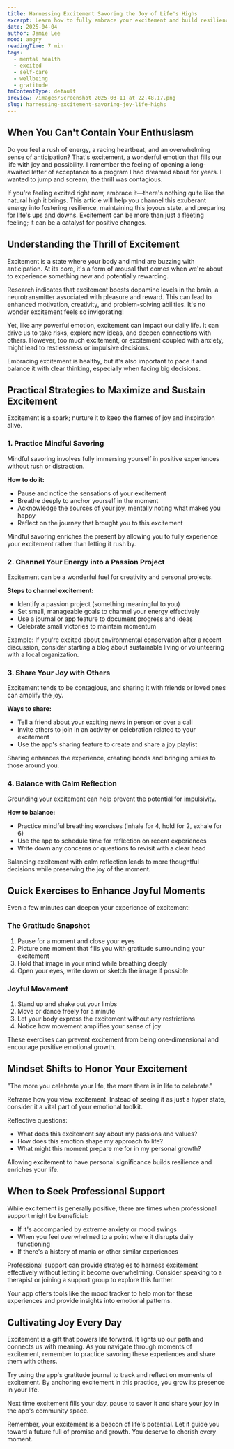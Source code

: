 ```yaml
---
title: Harnessing Excitement Savoring the Joy of Life's Highs
excerpt: Learn how to fully embrace your excitement and build resilience for any challenges ahead. Excitement is a powerful force for positive change in our lives.
date: 2025-04-04
author: Jamie Lee
mood: angry
readingTime: 7 min
tags:
  - mental health
  - excited
  - self-care
  - wellbeing
  - gratitude
fmContentType: default
preview: /images/Screenshot 2025-03-11 at 22.48.17.png
slug: harnessing-excitement-savoring-joy-life-highs
---
```


## When You Can't Contain Your Enthusiasm

Do you feel a rush of energy, a racing heartbeat, and an overwhelming sense of anticipation? That's excitement, a wonderful emotion that fills our life with joy and possibility. I remember the feeling of opening a long-awaited letter of acceptance to a program I had dreamed about for years. I wanted to jump and scream, the thrill was contagious.

If you're feeling excited right now, embrace it—there's nothing quite like the natural high it brings. This article will help you channel this exuberant energy into fostering resilience, maintaining this joyous state, and preparing for life's ups and downs. Excitement can be more than just a fleeting feeling; it can be a catalyst for positive changes.

## Understanding the Thrill of Excitement

Excitement is a state where your body and mind are buzzing with anticipation. At its core, it's a form of arousal that comes when we're about to experience something new and potentially rewarding.

Research indicates that excitement boosts dopamine levels in the brain, a neurotransmitter associated with pleasure and reward. This can lead to enhanced motivation, creativity, and problem-solving abilities. It's no wonder excitement feels so invigorating!

Yet, like any powerful emotion, excitement can impact our daily life. It can drive us to take risks, explore new ideas, and deepen connections with others. However, too much excitement, or excitement coupled with anxiety, might lead to restlessness or impulsive decisions.

Embracing excitement is healthy, but it's also important to pace it and balance it with clear thinking, especially when facing big decisions.

## Practical Strategies to Maximize and Sustain Excitement

<Callout type="reminder">
  Excitement is a spark; nurture it to keep the flames of joy and inspiration alive.
</Callout>

### 1. Practice Mindful Savoring

Mindful savoring involves fully immersing yourself in positive experiences without rush or distraction.

**How to do it:**

- Pause and notice the sensations of your excitement
- Breathe deeply to anchor yourself in the moment
- Acknowledge the sources of your joy, mentally noting what makes you happy
- Reflect on the journey that brought you to this excitement

Mindful savoring enriches the present by allowing you to fully experience your excitement rather than letting it rush by.

### 2. Channel Your Energy into a Passion Project

Excitement can be a wonderful fuel for creativity and personal projects.

**Steps to channel excitement:**

- Identify a passion project (something meaningful to you)
- Set small, manageable goals to channel your energy effectively
- Use a journal or app feature to document progress and ideas
- Celebrate small victories to maintain momentum

Example: If you're excited about environmental conservation after a recent discussion, consider starting a blog about sustainable living or volunteering with a local organization.

### 3. Share Your Joy with Others

Excitement tends to be contagious, and sharing it with friends or loved ones can amplify the joy.

**Ways to share:**

- Tell a friend about your exciting news in person or over a call
- Invite others to join in an activity or celebration related to your excitement
- Use the app's sharing feature to create and share a joy playlist

Sharing enhances the experience, creating bonds and bringing smiles to those around you.

### 4. Balance with Calm Reflection

Grounding your excitement can help prevent the potential for impulsivity.

**How to balance:**

- Practice mindful breathing exercises (inhale for 4, hold for 2, exhale for 6)
- Use the app to schedule time for reflection on recent experiences
- Write down any concerns or questions to revisit with a clear head

Balancing excitement with calm reflection leads to more thoughtful decisions while preserving the joy of the moment.

## Quick Exercises to Enhance Joyful Moments

Even a few minutes can deepen your experience of excitement:

### The Gratitude Snapshot

1. Pause for a moment and close your eyes
2. Picture one moment that fills you with gratitude surrounding your excitement
3. Hold that image in your mind while breathing deeply
4. Open your eyes, write down or sketch the image if possible

### Joyful Movement

1. Stand up and shake out your limbs
2. Move or dance freely for a minute
3. Let your body express the excitement without any restrictions
4. Notice how movement amplifies your sense of joy

These exercises can prevent excitement from being one-dimensional and encourage positive emotional growth.

## Mindset Shifts to Honor Your Excitement

<Quote author="Oprah Winfrey">
  "The more you celebrate your life, the more there is in life to celebrate."
</Quote>

Reframe how you view excitement. Instead of seeing it as just a hyper state, consider it a vital part of your emotional toolkit.

Reflective questions:

- What does this excitement say about my passions and values?
- How does this emotion shape my approach to life?
- What might this moment prepare me for in my personal growth?

Allowing excitement to have personal significance builds resilience and enriches your life.

## When to Seek Professional Support

While excitement is generally positive, there are times when professional support might be beneficial:

- If it's accompanied by extreme anxiety or mood swings
- When you feel overwhelmed to a point where it disrupts daily functioning
- If there's a history of mania or other similar experiences

Professional support can provide strategies to harness excitement effectively without letting it become overwhelming. Consider speaking to a therapist or joining a support group to explore this further.

Your app offers tools like the mood tracker to help monitor these experiences and provide insights into emotional patterns.

## Cultivating Joy Every Day

Excitement is a gift that powers life forward. It lights up our path and connects us with meaning. As you navigate through moments of excitement, remember to practice savoring these experiences and share them with others.

Try using the app's gratitude journal to track and reflect on moments of excitement. By anchoring excitement in this practice, you grow its presence in your life.

<Callout type="tip">
  Next time excitement fills your day, pause to savor it and share your joy in the app's community
  space.
</Callout>

Remember, your excitement is a beacon of life's potential. Let it guide you toward a future full of promise and growth. You deserve to cherish every moment.
